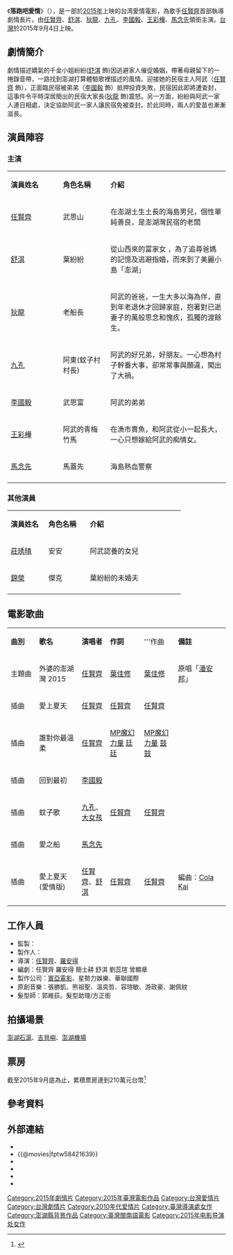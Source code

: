 {{expand|time=2015-08-12T07:11:40+00:00}}
{{Infobox Film
| name           = 落跑吧愛情
| original_name  = All You Need Is Love
| image          = 落跑吧愛情.jpg
| image_size     =
| caption        = 
| based_on       = 
| 監製           =
| 製作人         =
| 導演           =[[任賢齊|任賢齊]]、[[羅安得|羅安得]]
| 編劇           = [[任賢齊|任賢齊]]、[[羅安得|羅安得]]、[[簡士耕|簡士耕]]、[[舒淇|舒淇]]、[[劉蕊瑄|劉蕊瑄]]、[[曾顯章|曾顯章]]
| 主演           = [[任賢齊|任賢齊]]、[[舒淇|舒淇]]、[[狄龍|狄龍]]、[[九孔_(藝人)|九孔]]、<br/>[[李國毅|李國毅]]、[[王彩樺|王彩樺]]、[[馬念先|馬念先]]
| 製片商         = [[寰亞電影|寰亞電影]]<br>星勢力娛樂
| 發行商         = 華聯國際<br>Asia Tropical Films Sdn. Bhd. 
| 產地           = {{台灣電影產地}}<br>{{香港電影產地}}<br>{{中國大陸電影產地}}
| 上映日期       = {{film date|2015|9|4}}{{flagicon|TWN}}<br/>{{film date|2015|9|4}}{{flagicon|CHN}}<br/>{{film date|2015|9|10}}{{flagicon|HK}}
| 語言           = 華語
| tw_name        = 
}}

《'''落跑吧愛情'''》（{{lang-en|''''' All You Need Is Love '''''}}），是一部於[[2015年電影列表|2015年]]上映的台湾愛情電影，為歌手[[任賢齊|任賢齊]]首部執導劇情長片。由[[任賢齊|任賢齊]]、[[舒淇|舒淇]]、[[狄龍|狄龍]]、[[九孔_(藝人)|九孔]]、[[李國毅|李國毅]]、[[王彩樺|王彩樺]]、[[馬念先|馬念先]]領銜主演。[[台灣|台灣]]於2015年9月4日上映。

== 劇情簡介 ==
劇情描述嬌氣的千金小姐紛紛([[舒淇|舒淇]] 飾)因逃避家人催促婚姻，帶著母親留下的一捲錄音帶，一路找到澎湖打算體驗歌裡描述的風情。迎接她的民宿主人阿武（[[任賢齊|任賢齊]] 飾），正面臨民宿被弟弟（[[李國毅|李國毅]] 飾）抵押投資失敗，民宿因此即將遭查封，這事件令平時深居簡出的民宿大家長([[狄龍|狄龍]] 飾)震怒。另一方面，紛紛與阿武一家人連日相處，決定協助阿武一家人讓民宿免被查封。於此同時，兩人的愛苗也漸漸滋長。

== 演員陣容 ==
=== 主演 ===
{|class="wikitable" width="60%"
|- style="background:#AFC7BA; color:snow" align=center
|style="width:22%"|'''演員姓名'''||style="width:20%"|'''角色名稱'''||style="width:50%"|'''介紹'''
|-
! [[任賢齊|任賢齊]]
! 武思山
| 在澎湖土生土長的海島男兒，個性單純善良，是澎湖灣民宿的老闆
|-
! [[舒淇|舒淇]]
! 葉紛紛
| 從山西來的富家女 ，為了追尋爸媽的記憶及逃避指婚，而來到了美麗小島「澎湖」
|-
![[狄龍|狄龍]]
! 老船長
| 阿武的爸爸，一生大多以海為伴，直到年老退休才回歸家庭，抱著對已逝妻子的萬般思念和愧疚，孤獨的渡餘生。
|-
![[九孔_(藝人)|九孔]]
! 阿東(蚊子村村長)
| 阿武的好兄弟，好朋友。一心想為村子幹番大事，卻常常事與願違，闖出了大禍。
|-
! [[李國毅|李國毅]]
! 武思富
| 阿武的弟弟
|-
![[王彩樺|王彩樺]]
! 阿武的青梅竹馬
| 在漁市賣魚，和阿武從小一起長大，一心只想嫁給阿武的痴情女。
|-
![[馬念先|馬念先]]
! 馬蓋先
| 海島熱血警察
|-
|}

=== 其他演員 ===
{|class="wikitable" width="60%"
|- style="background:#AFC7BA; color:snow" align=center
|style="width:20%"|'''演員姓名'''||style="width:22%"|'''角色名稱'''||style="width:50%"|'''介紹'''
|-
![[莊琇晴|莊琇晴]]
!安安
!阿武認養的女兒
|-
![[錦榮|錦榮]]
!傑克
!葉紛紛的未婚夫
|-
|}

== 電影歌曲 ==
{|class="wikitable" style="text-align:center;width:80%"
|- style="width:100%; background:green; color:snow"
|style="width:10%"|'''曲別'''||style="width:15%"|'''歌名'''||style="width:10%"|'''演唱者'''||style="width:12%"|'''作詞'''||style="width:12%"|'''作曲||style="width:18%"|'''備註'''
|-
|主題曲||外婆的澎湖灣 2015||[[任賢齊|任賢齊]]||[[葉佳修|葉佳修]]||[[葉佳修|葉佳修]]|| 原唱「[[潘安邦|潘安邦]]」
|-
|插曲||愛上夏天||[[任賢齊|任賢齊]]||[[任賢齊|任賢齊]]||[[任賢齊|任賢齊]]||
|-
|插曲||誰對你最溫柔||[[任賢齊|任賢齊]]||[[MP魔幻力量|MP魔幻力量]] [[蕭秉治|廷廷]]||[[MP魔幻力量|MP魔幻力量]]  [[呂國緯|鼓鼓]]||
|-
|插曲||回到最初||[[李國毅|李國毅]]||||||
|-
|插曲||蚊子歌||[[九孔_(藝人)|九孔]]、[[大女孩|大女孩]]||[[任賢齊|任賢齊]]||[[任賢齊|任賢齊]]||
|-
|插曲||愛之船||[[馬念先|馬念先]]||||||
|-
|插曲
|愛上夏天(愛情版)
|[[任賢齊|任賢齊]]、[[舒淇|舒淇]]
|[[任賢齊|任賢齊]]
|[[任賢齊|任賢齊]]
|編曲：[[張勝凱|Cola Kai]]
|}

== 工作人員 ==
*監製：
*製作人：
*導演：[[任賢齊|任賢齊]]、[[羅安得|羅安得]]
*編劇：任賢齊 羅安得 簡士耕 舒淇 劉蕊瑄 曾顯章
*製作公司：[[寰亞電影|寰亞電影]]、星勢力娛樂、華聯國際
*原創音樂：張勝凱、熊祖聖、溫奕哲、容瑄敏、游政豪、謝佩紋
*髮型師：郭維荻。髮型助理/方正銜

== 拍攝場景 ==
[[澎湖石滬|澎湖石滬]]、[[吉貝嶼|吉貝嶼]]、[[澎湖機場|澎湖機場]]

== 票房 ==
截至2015年9月底為止，累積票房達到210萬元台幣<ref>{{Cite web|url=http://app2.atmovies.com.tw/boxoffice/fptw58421639/twweekend/|title=開眼電影網--新版--|accessdate=2016-08-11|work=app2.atmovies.com.tw}}</ref>

== 參考資料 ==
{{reflist}}

== 外部連結 ==
*{{Yahoomovie id|5856}}
*{{@movies|fptw58421639}}
*{{hkmdb title|17289}}
*{{Mtime|222533}}
*{{douban}}
*{{imdb title|4971480}}

{{電影台灣首播
|電視台={{flagicon|Taiwan}} 台灣 [[衛視電影台|衛視電影台]]
|播放檔次=週六晚間九點全台首播
|節目名稱= 落跑吧愛情
|日期=2016.02.06
}}
{{電影台灣首播
|電視台={{flagicon|Singapore}} 新加坡 [[新传媒U频道|新传媒U频道]]
|播放檔次=新春特备 下午 2点30分 首播
|節目名稱= 落跑吧爱情
|日期=2020.01.26
}}

[[Category:2015年劇情片|Category:2015年劇情片]]
[[Category:2015年臺灣電影作品|Category:2015年臺灣電影作品]]
[[Category:台灣愛情片|Category:台灣愛情片]]
[[Category:台灣劇情片|Category:台灣劇情片]]
[[Category:2010年代爱情片|Category:2010年代爱情片]]
[[Category:臺灣導演處女作|Category:臺灣導演處女作]]
[[Category:澎湖縣背景作品|Category:澎湖縣背景作品]]
[[Category:臺灣閩南語電影|Category:臺灣閩南語電影]]
[[Category:2015年电影导演处女作|Category:2015年电影导演处女作]]